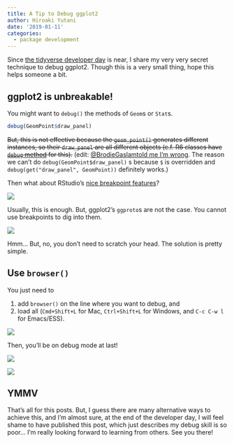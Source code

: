 ```yaml
---
title: A Tip to Debug ggplot2
author: Hiroaki Yutani
date: '2019-01-11'
categories:
  - package development
---
```


Since [the tidyverse developer day](https://www.tidyverse.org/articles/2018/11/tidyverse-developer-day-2019/) is near, I share my very very secret technique to debug ggplot2. Though this is a very small thing, hope this helps someone a bit.

## ggplot2 is unbreakable!

You might want to `debug()` the methods of `Geom`s or `Stat`s.

``` r
debug(GeomPoint$draw_panel)
```

~~But, this is not effective because the `geom_point()` generates different instances, so their `draw_panel` are all different objects (c.f. R6 classes have [`debug` method](https://cran.r-project.org/web/packages/R6/vignettes/Debugging.html) for this).~~ (edit: [\@BrodieGaslamtold me I'm wrong](https://twitter.com/BrodieGaslam/status/1083763764682465280). The reason we can't do `debug(GeomPoint$draw_panel)` s because `$` is overridden and `debug(get("draw_panel", GeomPoint))` definitely works.)

Then what about RStudio's [nice breakpoint features](https://support.rstudio.com/hc/en-us/articles/205612627-Debugging-with-RStudio#stopping-on-a-line)?

![](./images/2019-01-11-breakpoint.jpg)

Usually, this is enough. But, ggplot2's `ggproto`s are not the case. You cannot use breakpoints to dig into them.

![](./images/2019-01-11-breakpoint2.jpg)

Hmm... But, no, you don't need to scratch your head. The solution is pretty simple.

## Use `browser()`

You just need to

1.  add `browser()` on the line where you want to debug, and
2.  load all (`Cmd+Shift+L` for Mac, `Ctrl+Shift+L` for Windows, and `C-c C-w l` for Emacs/ESS).

![](./images/2019-01-11-browser.jpg)

Then, you'll be on debug mode at last!

![](./images/2019-01-11-break1.jpg)

![](./images/2019-01-11-break2.jpg)

## YMMV

That's all for this posts. But, I guess there are many alternative ways to achieve this, and I'm almost sure, at the end of the developer day, I will feel shame to have published this post, which just describes my debug skill is so poor... I'm really looking forward to learning from others. See you there!
